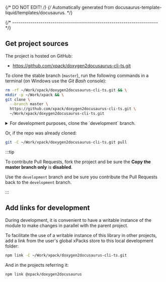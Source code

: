 {/* DO NOT EDIT! */}
{/* Automatically generated from docusaurus-template-liquid/templates/docusaurus. */}


{/* ------------------------------------------------------------------------ */}

## Get project sources

The project is hosted on GitHub:

- https://github.com/xpack/doxygen2docusaurus-cli-ts.git

<BranchesDetails />

To clone the stable branch (`master`), run the following commands in a
terminal (on Windows use the _Git Bash_ console):

```sh
rm -rf ~/Work/xpack/doxygen2docusaurus-cli-ts.git && \
mkdir -p ~/Work/xpack && \
git clone \
  --branch master \
  https://github.com/xpack/doxygen2docusaurus-cli-ts.git \
  ~/Work/xpack/doxygen2docusaurus-cli-ts.git
```

<details>
<summary>For development purposes, clone the `development` branch.</summary>

```sh
rm -rf ~/Work/xpack/doxygen2docusaurus-cli-ts.git && \
mkdir -p ~/Work/xpack && \
git clone \
  --branch development \
  https://github.com/xpack/doxygen2docusaurus-cli-ts.git \
  ~/Work/xpack/doxygen2docusaurus-cli-ts.git
```

</details>

Or, if the repo was already cloned:

```sh
git -C ~/Work/xpack/doxygen2docusaurus-cli-ts.git pull
```

:::tip

To contribute Pull Requests, fork the project and be sure the **Copy the master branch only** is **disabled**.

Use the `development` branch and be sure you contribute the
Pull Requests back to the `development` branch.

:::

## Add links for development

During development, it is convenient to have a writable instance of the
module to make changes in parallel with the parent project.

To facilitate the use of a writable instance of this library in other
projects, add a link from the user's global xPacks store to this local
development folder:

```sh
npm link -C ~/Work/xpack/doxygen2docusaurus-cli-ts.git
```

And in the projects referring it:

```sh
npm link @xpack/doxygen2docusaurus
```

